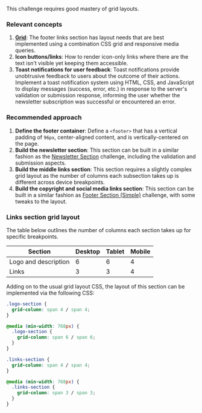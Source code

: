This challenge requires good mastery of grid layouts.

### Relevant concepts

1. **[Grid](https://css-tricks.com/snippets/css/complete-guide-grid/)**: The footer links section has layout needs that are best implemented using a combination CSS grid and responsive media queries.
2. **Icon buttons/links**: How to render icon-only links where there are the text isn't visible yet keeping them accessible.
3. **Toast notifications for user feedback**: Toast notifications provide unobtrusive feedback to users about the outcome of their actions. Implement a toast notification system using HTML, CSS, and JavaScript to display messages (success, error, etc.) in response to the server's validation or submission response, informing the user whether the newsletter subscription was successful or encountered an error.

### Recommended approach

1. **Define the footer container**: Define a `<footer>` that has a vertical padding of `96px`, center-aligned content, and is vertically-centered on the page.
2. **Build the newsletter section**: This section can be built in a similar fashion as the [Newsletter Section](/projects/challenges/newsletter-section) challenge, including the validation and submission aspects.
3. **Build the middle links section**: This section requires a slightly complex grid layout as the number of columns each subsection takes up is different across device breakpoints.
4. **Build the copyright and social media links section**: This section can be built in a similar fashion as [Footer Section (Simple)](/projects/challenges/footer-section-simple) challenge, with some tweaks to the layout.

### Links section grid layout

The table below outlines the number of columns each section takes up for specific breakpoints.

| Section              | Desktop | Tablet | Mobile |
| -------------------- | ------- | ------ | ------ |
| Logo and description | 6       | 6      | 4      |
| Links                | 3       | 3      | 4      |

Adding on to the usual grid layout CSS, the layout of this section can be implemented via the following CSS:

```css
.logo-section {
  grid-column: span 4 / span 4;
}

@media (min-width: 768px) {
  .logo-section {
    grid-column: span 6 / span 6;
  }
}

.links-section {
  grid-column: span 4 / span 4;
}

@media (min-width: 768px) {
  .links-section {
    grid-column: span 3 / span 3;
  }
}
```

